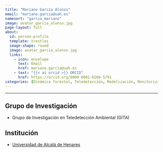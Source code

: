 ```yaml
---
title: "Mariano García Alonso"
email: "mariano.garcia@uah.es" 
namesort: "garcia_mariano"
image: avatar_garcia_alonso.jpg
page-layout: full
about: 
  id: person-profile
  template: trestles
  image-shape: round
  image: avatar_garcia_alonso.jpg
  links:
    - icon: envelope
      text: Email
      href: mariano.garcia@uah.es
    - text: "{{< ai orcid >}} ORCID"
      href: https://orcid.org/0000-0001-6260-5791
categories: [Dinámica forestal, Teledetección, Modelización, Monitorización]
---
```

 
<hr>

:::{#person-profile}

## Grupo de Investigación
- Grupo de Investigación en Teledetección Ambiental (GITA)

## Institución
- [Universidad de Alcalá de Henares](https://www.uah.es)

:::
